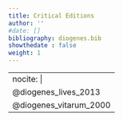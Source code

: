 ```yaml
---
title: Critical Editions
author: ''
#date: []
bibliography: diogenes.bib
showthedate : false
weight: 1
---
```



---
nocite: | 
  @diogenes_lives_2013
  @diogenes_vitarum_2000
---

